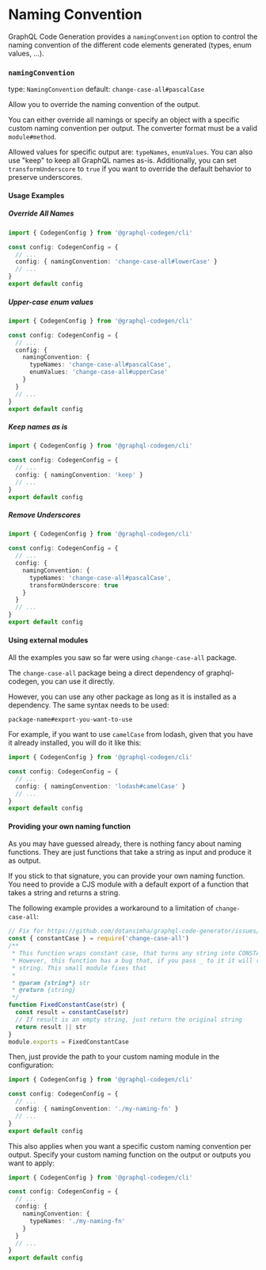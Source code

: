 # Naming Convention

GraphQL Code Generation provides a `namingConvention` option to control the naming convention of the different code elements generated (types, enum values, …).

### `namingConvention`

type: `NamingConvention`
default: `change-case-all#pascalCase`

Allow you to override the naming convention of the output.

You can either override all namings or specify an object with a specific custom naming convention per output.
The converter format must be a valid `module#method`.

Allowed values for specific output are: `typeNames`, `enumValues`.
You can also use "keep" to keep all GraphQL names as-is.
Additionally, you can set `transformUnderscore` to `true` if you want to override the default behavior to preserve underscores.

#### Usage Examples

##### Override All Names

```ts {5}
import { CodegenConfig } from '@graphql-codegen/cli'

const config: CodegenConfig = {
  // ...
  config: { namingConvention: 'change-case-all#lowerCase' }
  // ...
}
export default config
```

##### Upper-case enum values

```ts {6-9}
import { CodegenConfig } from '@graphql-codegen/cli'

const config: CodegenConfig = {
  // ...
  config: {
    namingConvention: {
      typeNames: 'change-case-all#pascalCase',
      enumValues: 'change-case-all#upperCase'
    }
  }
  // ...
}
export default config
```

##### Keep names as is

```ts {5}
import { CodegenConfig } from '@graphql-codegen/cli'

const config: CodegenConfig = {
  // ...
  config: { namingConvention: 'keep' }
  // ...
}
export default config
```

##### Remove Underscores

```ts {6-9}
import { CodegenConfig } from '@graphql-codegen/cli'

const config: CodegenConfig = {
  // ...
  config: {
    namingConvention: {
      typeNames: 'change-case-all#pascalCase',
      transformUnderscore: true
    }
  }
  // ...
}
export default config
```

#### Using external modules

All the examples you saw so far were using `change-case-all` package.

The `change-case-all` package being a direct dependency of graphql-codegen, you can use it directly.

However, you can use any other package as long as it is installed as a dependency.
The same syntax needs to be used:

```
package-name#export-you-want-to-use
```

For example, if you want to use `camelCase` from lodash, given that you have it already installed, you will do it like this:

```ts {5}
import { CodegenConfig } from '@graphql-codegen/cli'

const config: CodegenConfig = {
  // ...
  config: { namingConvention: 'lodash#camelCase' }
  // ...
}
export default config
```

#### Providing your own naming function

As you may have guessed already, there is nothing fancy about naming functions.
They are just functions that take a string as input and produce it as output.

If you stick to that signature, you can provide your own naming function.
You need to provide a CJS module with a default export of a function that takes a string and returns a string.

The following example provides a workaround to a limitation of `change-case-all`:

```js filename="my-naming-fn.js"
// Fix for https://github.com/dotansimha/graphql-code-generator/issues/6040
const { constantCase } = require('change-case-all')
/**
 * This function wraps constant case, that turns any string into CONSTANT_CASE
 * However, this function has a bug that, if you pass _ to it it will return an empty
 * string. This small module fixes that
 *
 * @param {string*} str
 * @return {string}
 */
function FixedConstantCase(str) {
  const result = constantCase(str)
  // If result is an empty string, just return the original string
  return result || str
}
module.exports = FixedConstantCase
```

Then, just provide the path to your custom naming module in the configuration:

```ts {5}
import { CodegenConfig } from '@graphql-codegen/cli'

const config: CodegenConfig = {
  // ...
  config: { namingConvention: './my-naming-fn' }
  // ...
}
export default config
```

This also applies when you want a specific custom naming convention per output.
Specify your custom naming function on the output or outputs you want to apply:

```ts {6-8}
import { CodegenConfig } from '@graphql-codegen/cli'

const config: CodegenConfig = {
  // ...
  config: {
    namingConvention: {
      typeNames: './my-naming-fn'
    }
  }
  // ...
}
export default config
```
